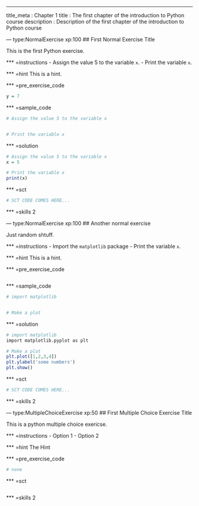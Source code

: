 ---
title_meta  : Chapter 1
title       : The first chapter of the introduction to Python course
description : Description of the first chapter of the introduction to Python course

--- type:NormalExercise xp:100
## First Normal Exercise Title
  
This is the first Python exercise.

*** =instructions
- Assign the value 5 to the variable `x`.
- Print the variable `x`.

*** =hint
This is a hint.

*** =pre_exercise_code
```r
y = 7
```

*** =sample_code
```r
# Assign the value 5 to the variable x


# Print the variable x

```

*** =solution
```r
# Assign the value 5 to the variable x
x = 5

# Print the variable x
print(x)
```

*** =sct
```r
# SCT CODE COMES HERE...
```

*** =skills
2

--- type:NormalExercise xp:100
## Another normal exercise
  
Just random shtuff.

*** =instructions
- Import the `matplotlib` package
- Print the variable `x`.

*** =hint
This is a hint.

*** =pre_exercise_code
```r

```

*** =sample_code
```r
# import matplotlib


# Make a plot

```

*** =solution
```r
# import matplotlib
import matplotlib.pyplot as plt

# Make a plot
plt.plot([1,2,3,4])
plt.ylabel('some numbers')
plt.show()
```

*** =sct
```r
# SCT CODE COMES HERE...
```

*** =skills
2

--- type:MultipleChoiceExercise xp:50
## First Multiple Choice Exercise Title

This is a python multiple choice exericse.

*** =instructions
- Option 1
- Option 2

*** =hint
The Hint

*** =pre_exercise_code
```r
# none
```

*** =sct
```r

```

*** =skills
2
